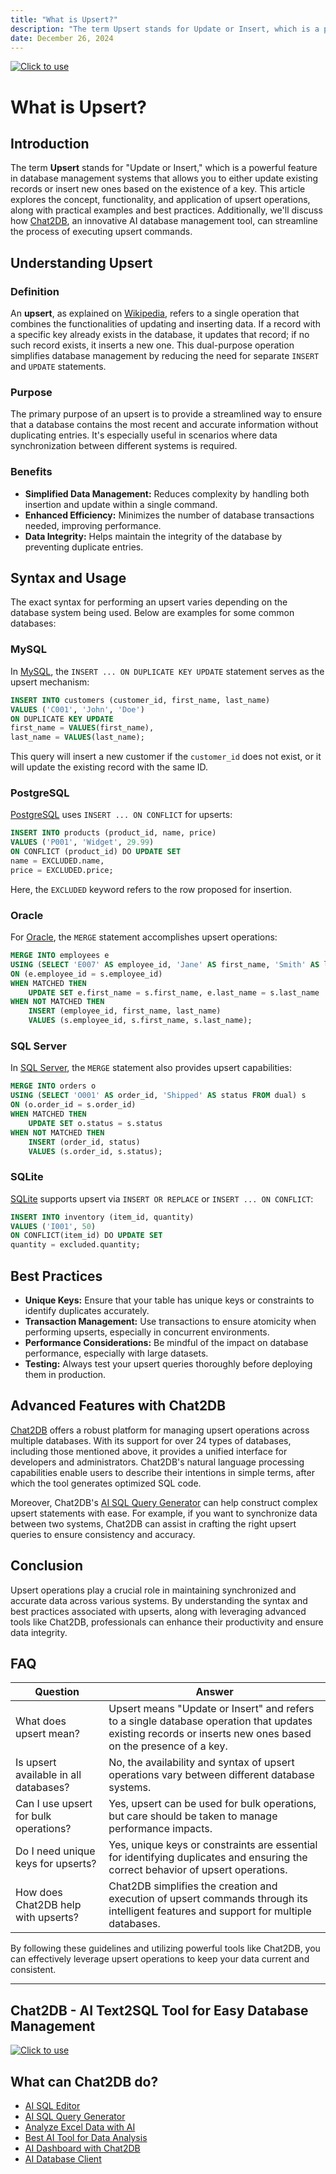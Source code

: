 ```yaml
---
title: "What is Upsert?"
description: "The term Upsert stands for Update or Insert, which is a powerful feature in database management systems that allows you to either update existing records or insert new ones based on the existence of a key."
date: December 26, 2024
---
```

[![Click to use](/image/blog/bg/chat2db1.png)](https://app.chat2db.ai/)
# What is Upsert?

## Introduction

The term **Upsert** stands for "Update or Insert," which is a powerful feature in database management systems that allows you to either update existing records or insert new ones based on the existence of a key. This article explores the concept, functionality, and application of upsert operations, along with practical examples and best practices. Additionally, we'll discuss how [Chat2DB](https://chat2db.ai), an innovative AI database management tool, can streamline the process of executing upsert commands.

## Understanding Upsert

### Definition

An **upsert**, as explained on [Wikipedia](https://en.wikipedia.org/wiki/Merge_(SQL)), refers to a single operation that combines the functionalities of updating and inserting data. If a record with a specific key already exists in the database, it updates that record; if no such record exists, it inserts a new one. This dual-purpose operation simplifies database management by reducing the need for separate `INSERT` and `UPDATE` statements.

### Purpose

The primary purpose of an upsert is to provide a streamlined way to ensure that a database contains the most recent and accurate information without duplicating entries. It's especially useful in scenarios where data synchronization between different systems is required.

### Benefits

- **Simplified Data Management:** Reduces complexity by handling both insertion and update within a single command.
- **Enhanced Efficiency:** Minimizes the number of database transactions needed, improving performance.
- **Data Integrity:** Helps maintain the integrity of the database by preventing duplicate entries.

## Syntax and Usage

The exact syntax for performing an upsert varies depending on the database system being used. Below are examples for some common databases:

### MySQL

In [MySQL](https://chat2db.ai/client/mysql), the `INSERT ... ON DUPLICATE KEY UPDATE` statement serves as the upsert mechanism:

```sql
INSERT INTO customers (customer_id, first_name, last_name)
VALUES ('C001', 'John', 'Doe')
ON DUPLICATE KEY UPDATE
first_name = VALUES(first_name),
last_name = VALUES(last_name);
```

This query will insert a new customer if the `customer_id` does not exist, or it will update the existing record with the same ID.

### PostgreSQL

[PostgreSQL](https://chat2db.ai/client/postgresql) uses `INSERT ... ON CONFLICT` for upserts:

```sql
INSERT INTO products (product_id, name, price)
VALUES ('P001', 'Widget', 29.99)
ON CONFLICT (product_id) DO UPDATE SET
name = EXCLUDED.name,
price = EXCLUDED.price;
```

Here, the `EXCLUDED` keyword refers to the row proposed for insertion.

### Oracle

For [Oracle](https://chat2db.ai/client/oracle), the `MERGE` statement accomplishes upsert operations:

```sql
MERGE INTO employees e
USING (SELECT 'E007' AS employee_id, 'Jane' AS first_name, 'Smith' AS last_name FROM dual) s
ON (e.employee_id = s.employee_id)
WHEN MATCHED THEN
    UPDATE SET e.first_name = s.first_name, e.last_name = s.last_name
WHEN NOT MATCHED THEN
    INSERT (employee_id, first_name, last_name)
    VALUES (s.employee_id, s.first_name, s.last_name);
```

### SQL Server

In [SQL Server](https://chat2db.ai/client/sqlserver), the `MERGE` statement also provides upsert capabilities:

```sql
MERGE INTO orders o
USING (SELECT 'O001' AS order_id, 'Shipped' AS status FROM dual) s
ON (o.order_id = s.order_id)
WHEN MATCHED THEN
    UPDATE SET o.status = s.status
WHEN NOT MATCHED THEN
    INSERT (order_id, status)
    VALUES (s.order_id, s.status);
```

### SQLite

[SQLite](https://chat2db.ai/client/sqlite) supports upsert via `INSERT OR REPLACE` or `INSERT ... ON CONFLICT`:

```sql
INSERT INTO inventory (item_id, quantity)
VALUES ('I001', 50)
ON CONFLICT(item_id) DO UPDATE SET
quantity = excluded.quantity;
```

## Best Practices

- **Unique Keys:** Ensure that your table has unique keys or constraints to identify duplicates accurately.
- **Transaction Management:** Use transactions to ensure atomicity when performing upserts, especially in concurrent environments.
- **Performance Considerations:** Be mindful of the impact on database performance, especially with large datasets.
- **Testing:** Always test your upsert queries thoroughly before deploying them in production.

## Advanced Features with Chat2DB

[Chat2DB](https://chat2db.ai) offers a robust platform for managing upsert operations across multiple databases. With its support for over 24 types of databases, including those mentioned above, it provides a unified interface for developers and administrators. Chat2DB's natural language processing capabilities enable users to describe their intentions in simple terms, after which the tool generates optimized SQL code.

Moreover, Chat2DB's [AI SQL Query Generator](https://chat2db.ai/feature/ai-sql-query-generator) can help construct complex upsert statements with ease. For example, if you want to synchronize data between two systems, Chat2DB can assist in crafting the right upsert queries to ensure consistency and accuracy.

## Conclusion

Upsert operations play a crucial role in maintaining synchronized and accurate data across various systems. By understanding the syntax and best practices associated with upserts, along with leveraging advanced tools like Chat2DB, professionals can enhance their productivity and ensure data integrity.

## FAQ

| Question | Answer |
| --- | --- |
| What does upsert mean? | Upsert means "Update or Insert" and refers to a single database operation that updates existing records or inserts new ones based on the presence of a key. |
| Is upsert available in all databases? | No, the availability and syntax of upsert operations vary between different database systems. |
| Can I use upsert for bulk operations? | Yes, upsert can be used for bulk operations, but care should be taken to manage performance impacts. |
| Do I need unique keys for upserts? | Yes, unique keys or constraints are essential for identifying duplicates and ensuring the correct behavior of upsert operations. |
| How does Chat2DB help with upserts? | Chat2DB simplifies the creation and execution of upsert commands through its intelligent features and support for multiple databases. |

By following these guidelines and utilizing powerful tools like Chat2DB, you can effectively leverage upsert operations to keep your data current and consistent.

---

## Chat2DB - AI Text2SQL Tool for Easy Database Management

[![Click to use](/image/blog/chat2db.png)](https://app.chat2db.ai/)

## What can Chat2DB do?

- [AI SQL Editor](https://chat2db.ai/feature/AI%20SQL%20Editor)
- [AI SQL Query Generator](https://chat2db.ai/feature/AI%20SQL%20Query%20Generator)
- [Analyze Excel Data with AI](https://chat2db.ai/feature/Analyze%20Excel%20Data%20with%20AI)
- [Best AI Tool for Data Analysis](https://chat2db.ai/feature/Best%20AI%20Tool%20for%20Data%20Analysis)
- [AI Dashboard with Chat2DB](https://chat2db.ai/feature/AI%20Dashboard%20with%20Chat2DB)
- [AI Database Client](https://chat2db.ai/feature/AI%20Database%20Client)
